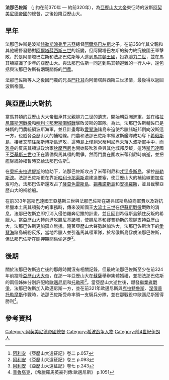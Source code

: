 '''法那巴佐斯''' （{{lang-el|Φαρνάβαζος }}; 約在前370年 — 約前320年），為[[亞歷山大大帝|亞歷山大大帝]]東征時的波斯[[阿契美尼德帝國|阿契美尼德帝國]]的總督，之後投降亞歷山大。 

== 早年 ==
法那巴佐斯是波斯[[赫勒斯滂弗里吉亞|赫勒斯滂弗里吉亞]]總督[[弗里吉亞的阿爾塔巴左斯|阿爾塔巴左斯]]之子。在前358年其父親和其他總督發動對[[阿爾塔薛西斯三世|阿爾塔薛西斯三世]]的叛變，但阿爾塔巴左斯的勢力終究被國王軍擊敗，於是阿爾塔巴左斯和法那巴佐斯等人逃到[[馬其頓王國|馬其頓王國]]，投靠[[腓力二世_(馬其頓)|腓力二世]]，並在馬其頓結識了少年的亞歷山大。與法那巴佐斯一同逃到馬其頓避難的一行人中，還包括與法那巴佐斯有姻親關係的[[羅德島的門農|門農]]。

法那巴佐斯等人之後因門農的兄長[[羅德島的門托耳|門托耳]]向阿爾塔薛西斯三世求情，最後得以返回波斯帝國。

== 與亞歷山大對抗 ==
當馬其頓的亞歷山大大帝繼承其父親腓力二世的遺志，開始朝亞洲進軍，並在[[格拉尼庫斯河戰役|格拉尼庫斯河戰役]]和[[哈利卡那索斯圍城戰|哈利卡那索斯圍城戰]]擊敗波斯的軍隊。為此，法那巴佐斯輔佐已是妹婿的門農統領波斯海軍，並且計畫奪取[[愛琴海|愛琴海]]諸島來迫使希臘諸城邦倒向波斯這一方，也威脅亞歷山大的補給線。門農和法那巴佐斯率領波斯艦隊成功奪下[[希俄斯島|希俄斯島]]，接著又前往[[萊斯博斯島|萊斯博斯島]]進攻，這時島上僅剩[[米蒂利尼|米蒂利尼]]尚未落入波斯軍手中，而[[雅典|雅典]]的反馬其頓派政治家[[狄摩西尼|狄摩西尼]]也開始鼓吹雅典與其他城邦反叛，這時[[斯巴達|斯巴達]]國王[[亞基斯三世|亞基斯三世]]也正在籌備與馬其頓的戰爭。然而門農在圍攻米蒂利尼時病逝，並把艦隊統帥權暫時交給法那巴佐斯<ref>[[阿利安|阿利安]] 《亞歷山大遠征記》卷二 p.057 </ref>。

在[[奧托夫拉達提斯|奧托夫拉達提斯]]的協助下，法那巴佐斯攻占了米蒂利尼和[[忒涅多斯島|忒涅多斯島]]，掌控[[赫勒斯滂|赫勒斯滂]]。法那巴佐斯更在靠近[[哈利卡那索斯|哈利卡那索斯]]處建造要塞，使亞歷山大的補給線更加岌岌可危，法那巴佐斯還攻占了[[薩莫色雷斯島|薩莫色雷斯島]]、[[錫弗諾斯島|錫弗諾斯島]]和[[安德羅斯|安德羅斯]]，並且截擊亞歷山大的補給船。

在前333年當斯巴達國王亞基斯三世與法那巴佐斯在錫弗諾斯島協商軍費以及對抗希臘本土馬其頓勢力的事務時，傳來波斯國王[[大流士三世|大流士三世]]在[[伊蘇斯戰役|伊蘇斯戰役]]戰敗的消息，法那巴佐斯立即打消入侵伯羅奔尼撒的計畫，並且回到希俄斯島鎮住反叛的希臘人。當亞歷山大轉向進攻[[腓尼基|腓尼基]]諸城，使腓尼基和賽普勒斯的艦隊支持亞歷山大，法那巴佐斯更加孤立無援。隨著亞歷山大聲勢越加浩大，法那巴佐斯治下的[[愛琴海|愛琴海]]諸島紛紛反叛，當地希臘人並引進馬其頓軍隊，於希俄斯島俘虜法那巴佐斯，但法那巴佐斯在關押期間偷偷逃走<ref>[[阿利安|阿利安]] 《亞歷山大遠征記》卷三 p.093 </ref>。

== 後期 ==
關於法那巴佐斯逃亡後的那段時期沒有相關記錄，但最終法那巴佐斯至少在前324年前投降[[亞歷山大大帝|亞歷山大大帝]]，在那一年亞歷山大在[[蘇薩|蘇薩]]舉辦集體婚禮，並把法那巴佐斯的兩個姊妹分別許配給[[歐邁尼斯|歐邁尼斯]]和[[托勒密一世|托勒密]]<ref>[[阿利安|阿利安]] 《亞歷山大遠征記》卷七 p.243 </ref>。當亞歷山大逝世後，爆發[[繼業者戰爭|繼業者戰爭]]，法那巴佐斯加入歐邁尼斯一方，並在前321年歐邁尼斯與[[克拉特魯斯_(繼業者)|克拉特魯斯]]、[[涅俄普托勒摩斯_(將軍)|涅俄普托勒摩斯]]作戰時，法那巴佐斯受命率領一支騎兵分隊，並在那戰役中歐邁尼斯獲得勝利<ref>[[普魯塔克|普魯塔克]]，《希臘羅馬英豪列傳:歐邁尼斯》 p.1051 </ref>。

== 參考資料 ==
{{reflist}}

[[Category:阿契美尼德帝國總督|Category:阿契美尼德帝國總督]]
[[Category:希波战争人物|Category:希波战争人物]]
[[Category:前4世紀伊朗人|Category:前4世紀伊朗人]]